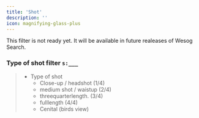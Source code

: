 ```yaml
---
title: 'Shot'
description: ''
icon: magnifying-glass-plus
---
```


<Warning>This filter is not ready yet. It will be available in future realeases of Wesog Search.</Warning>

### Type of shot filter `s:___`

> - Type of shot
>   - Close-up / headshot   (1/4)
>   - medium shot / waistup (2/4)
>   - threequarterlength.   (3/4)
>   - fulllength            (4/4)
>   - Cenital (birds view)